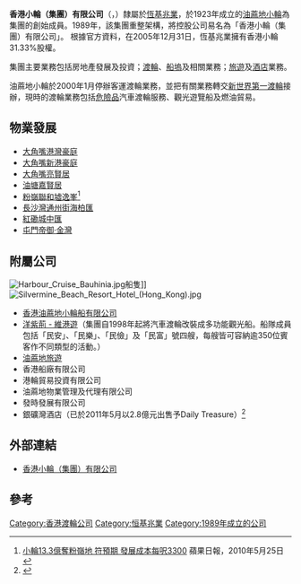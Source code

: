 {{distinguish|新創建集團|中華汽車有限公司|城巴|新世界第一巴士|油蔴地小輪|新世界第一渡輪}}
{{otheruses|香港渡輪}}

{{Infobox_Company |
  company_name = 香港小輪（集團）有限公司 |
  company_logo = [[File:Hong_Kong_Ferry_logo.svg|125px]] |
  company_type = [[上市公司|上市公司]] |
  foundation = 1989年 |
  location =[[香港|香港]]|
  industry =  [[渡輪|渡輪]]|
  chairman1 = [[林高演|林高演]]| 
  sales =  |
  profit =  |
  asset =  |
  market_value = |
  num_employees = |
  revenue = |
  products = |
  parent = [[恆基兆業|恆基兆業]]| 
  homepage = [http://www.hkf.com 香港小輪（集團）有限公司]
}}

'''香港小輪（集團）有限公司'''（{{lang-en|'''Hong Kong Ferry (Holdings) Co. Ltd.'''}}，{{sehk|50}}）隸屬於[[恆基兆業|恆基兆業]]，於1923年成立的[[油蔴地小輪|油蔴地小輪]]為集團的創始成員。1989年，該集團重整架構，將控股公司易名為「香港小輪（集團）有限公司」。 根據官方資料，在2005年12月31日，恆基兆業擁有香港小輪31.33%股權。

集團主要業務包括房地產發展及投資；[[渡輪|渡輪]]、[[船塢|船塢]]及相關業務；[[旅遊|旅遊]]及[[酒店|酒店]]業務。

油蔴地小輪於2000年1月停辦客運渡輪業務，並把有關業務轉交[[新世界第一渡輪|新世界第一渡輪]]接辦，現時的渡輪業務包括[[危險品|危險品]]汽車渡輪服務、觀光遊覽船及燃油貿易。

==物業發展==
*[[大角嘴|大角嘴]][[港灣豪庭|港灣豪庭]]
*[[大角嘴|大角嘴]][[新港豪庭|新港豪庭]]
*[[大角嘴|大角嘴]][[亮賢居|亮賢居]]
*[[油塘|油塘]][[嘉賢居|嘉賢居]]
*[[粉嶺|粉嶺]][[聯和墟|聯和墟]][[逸峯|逸峯]]<ref>[http://hk.apple.nextmedia.com/template/apple/art_main.php?iss_id=20100525&sec_id=15307&subsec=15329&art_id=14064616 小輪13.3億奪粉嶺地 符預期 發展成本每呎3300] 蘋果日報，2010年5月25日</ref>
*[[長沙灣|長沙灣]][[通州街|通州街]][[海柏匯|海柏匯]]
*[[紅磡|紅磡]][[城中匯|城中匯]]
*[[屯門|屯門]][[帝御‧金灣|帝御‧金灣]]

==附屬公司==
[[File:Harbour_Cruise_Bauhinia.jpg|thumb]]船隻]]
[[File:Silvermine_Beach_Resort_Hotel_(Hong_Kong).jpg|thumb]]
*[[香港油蔴地小輪船有限公司|香港油蔴地小輪船有限公司]]
*[[洋紫荊_-_維港遊|洋紫荊 - 維港遊]]（集團自1998年起將汽車渡輪改裝成多功能觀光船。船隊成員包括「民安」、「民樂」、「民儉」及「民富」號四艘，每艘皆可容納逾350位賓客作不同類型的活動。）
*[[油蔴地旅遊|油蔴地旅遊]]
*香港船廠有限公司
*港輪貿易投資有限公司
*油蔴地物業管理及代理有限公司
*發時發展有限公司
*銀礦灣酒店（已於2011年5月以2.8億元出售予Daily Treasure）<ref>{{cite news | title = 香港小輪2.8億售銀礦灣酒店 | date = 2011-05-13 | url = http://paper.wenweipo.com/2011/05/13/HK1105130044.htm | work = 文匯報 | quote =  | accessdate = 2012-02-14 | archive-url = https://web.archive.org/web/20130122213233/http://paper.wenweipo.com/2011/05/13/HK1105130044.htm | archive-date = 2013-01-22 | dead-url = yes }}</ref>

==外部連結==
*[http://www.hkf.com 香港小輪（集團）有限公司]

==參考==
{{reflist}}
{{恆基兆業地產}}

[[Category:香港渡輪公司|Category:香港渡輪公司]]
[[Category:恒基兆業|Category:恒基兆業]]
[[Category:1989年成立的公司|Category:1989年成立的公司]]